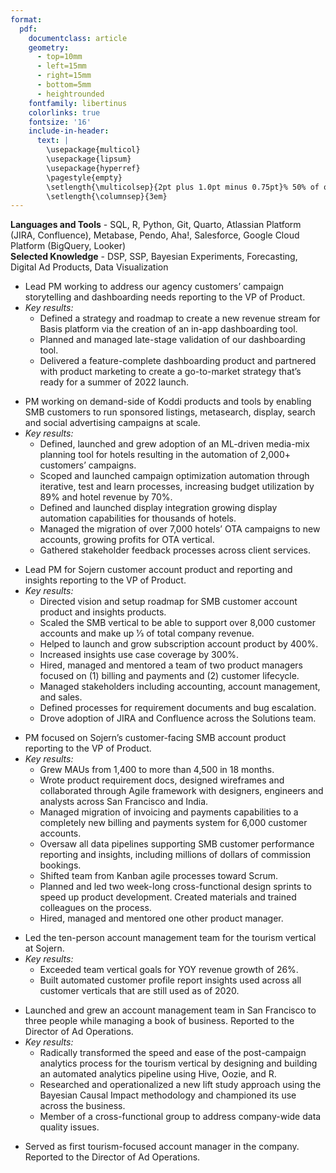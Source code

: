 ```yaml
---
format: 
  pdf: 
    documentclass: article
    geometry:
      - top=10mm
      - left=15mm
      - right=15mm
      - bottom=5mm
      - heightrounded
    fontfamily: libertinus
    colorlinks: true
    fontsize: '16'
    include-in-header: 
      text: |
        \usepackage{multicol}
        \usepackage{lipsum}
        \usepackage{hyperref}
        \pagestyle{empty}
        \setlength{\multicolsep}{2pt plus 1.0pt minus 0.75pt}% 50% of original values
        \setlength{\columnsep}{3em}
---
```

<!-- TITLE -->
\begin{huge}\begin{center}{\bf Brian N Smith}\end{center}\end{huge}

<!-- CONTACT INFO -->
\begin{center}smithbn@gmail.com ∙ 
\href{https://www.example.com}{Portfolio} ∙ 
\href{https://github.com/smithbn}{Github} ∙ \href{https://www.linkedin.com/in/brianneilsmith/}{LinkedIn}
\end{center}
\vspace{15pt}

<!-- SKILLS -->
\begin{large}{\bf SKILLS}
  \vspace{3pt}
  \hrule
\end{large}
\vspace{-0.16cm}
**Languages and Tools** - SQL, R, Python, Git, Quarto, Atlassian Platform (JIRA, Confluence), Metabase, Pendo, Aha!, Salesforce, Google Cloud Platform (BigQuery, Looker)     
**Selected Knowledge** - DSP, SSP, Bayesian Experiments, Forecasting, Digital Ad Products, Data Visualization

<!-- EXPERIENCE : 1ST BULLET-->
\begin{large}{\bf EXPERIENCE}
  \vspace{3pt}
  \hrule
  \begin{multicols}{2}
    \begin{flushleft}{\bf \href{https://www.basis.net/}{Basis Technologies}}\end{flushleft}
    \begin{flushright}Jun 2021-Present\end{flushright}
  \end{multicols}
  \vspace{-0.17cm}
  \begin{multicols}{2}
    \begin{flushleft}\textit{Senior Product manager}\end{flushleft}
    \begin{flushright}Austin, TX (Remote)\end{flushright}\end
  {multicols}
\end{large}
\vspace{-0.16cm}
* Lead PM working to address our agency customers’ campaign storytelling and dashboarding needs reporting to the VP of Product.
* *Key results:*
  * Defined a strategy and roadmap to create a new revenue stream for Basis platform via the creation of an in-app dashboarding tool.
  * Planned and managed late-stage validation of our dashboarding tool.
  * Delivered a feature-complete dashboarding product and partnered with product marketing to create a go-to-market strategy that’s ready for a summer of 2022 launch.


\vspace{7pt}

<!-- EXPERIENCE : 2ND BULLET -->
\begin{large}
  \begin{multicols}{2}
    \begin{flushleft}{\bf \href{https://koddi.com/}{Koddi}}\end{flushleft}
    \begin{flushright}Jun 2020-Jun 2021\end{flushright}
  \end{multicols}
  \vspace{-0.17cm}
  \begin{multicols}{2}
    \begin{flushleft}\textit{Senior Product Manager}\end
    {flushleft}\begin{flushright}Austin, TX\end
    {flushright}
  \end{multicols}
\end{large}
\vspace{-0.16cm}
* PM working on demand-side of Koddi products and tools by enabling SMB customers to run sponsored listings, metasearch, display, search and social advertising campaigns at scale.
* *Key results:*
  * Defined, launched and grew adoption of an ML-driven media-mix planning tool for hotels resulting in the automation of 2,000+ customers’ campaigns.
  * Scoped and launched campaign optimization automation through iterative, test and learn processes, increasing budget utilization by 89% and hotel revenue by 70%.
  * Defined and launched display integration growing display automation capabilities for thousands of hotels.
  * Managed the migration of over 7,000 hotels’ OTA campaigns to new accounts, growing profits for OTA vertical.
  * Gathered stakeholder feedback processes across client services.

\vspace{7pt}

<!-- EXPERIENCE : 3RD BULLET -->
\begin{large}
  \begin{multicols}{2}
    \begin{flushleft}{\bf \href{https://sojern.com/}{Sojern}}\end{flushleft}
    \begin{flushright}Jan 2019-Apr 2020\end{flushright}
  \end{multicols}
  \vspace{-0.17cm}
  \begin{multicols}{2}
    \begin{flushleft}\textit{Senior Product Manager}\end{flushleft}
    \begin{flushright}San Francisco, CA\end{flushright}
  \end{multicols}
\end{large}
\vspace{-0.16cm}
* Lead PM for Sojern customer account product and reporting and insights reporting to the VP of Product.
* *Key results:*
  * Directed vision and setup roadmap for SMB customer account product and insights products.
  * Scaled the SMB vertical to be able to support over 8,000 customer accounts and make up 1⁄3 of total company revenue.
  * Helped to launch and grow subscription account product by 400%.
  * Increased insights use case coverage by 300%.
  * Hired, managed and mentored a team of two product managers focused on (1) billing and payments and (2) customer lifecycle.
  * Managed stakeholders including accounting, account management, and sales.
  * Defined processes for requirement documents and bug escalation.
  * Drove adoption of JIRA and Confluence across the Solutions team.

\vspace{7pt}

<!-- EXPERIENCE : 4TH BULLET -->
\begin{large}
  \begin{multicols}{2}
    \begin{flushleft}{\bf \href{http://sojern.com/}{Sojern}}\end{flushleft}
    \begin{flushright}Jan 2017-Dec 2018\end{flushright}
  \end{multicols}
  \vspace{-0.17cm}
  \begin{multicols}{2}
    \begin{flushleft}\textit{Product Manager}\end{flushleft}
    \begin{flushright}San Francisco, CA\end{flushright}
  \end{multicols}
\end{large}
\vspace{-0.16cm}
* PM focused on Sojern’s customer-facing SMB account product reporting to the VP of Product.
* *Key results:*
  * Grew MAUs from 1,400 to more than 4,500 in 18 months.
  * Wrote product requirement docs, designed wireframes and collaborated through Agile framework with designers, engineers and analysts across San Francisco and India.
  * Managed migration of invoicing and payments capabilities to a completely new billing and payments system for 6,000 customer accounts.
  * Oversaw all data pipelines supporting SMB customer performance reporting and insights, including millions of dollars of commission bookings.
  * Shifted team from Kanban agile processes toward Scrum.
  * Planned and led two week-long cross-functional design sprints to speed up product development. Created materials and trained colleagues on the process.
  * Hired, managed and mentored one other product manager.

\vspace{7pt}

<!-- EXPERIENCE : 5TH BULLET -->
\begin{large}
  \begin{multicols}{2}
    \begin{flushleft}{\bf \href{http://sojern.com/}{Sojern}}\end{flushleft}
    \begin{flushright}Sep 2015-Dec 2016\end{flushright}
  \end{multicols}
  \vspace{-0.17cm}
  \begin{multicols}{2}
    \begin{flushleft}\textit{Manager of Accounts, Tourism}\end{flushleft}
    \begin{flushright}San Francisco, CA\end{flushright}
  \end{multicols}
\end{large}
\vspace{-0.16cm}
* Led the ten-person account management team for the tourism vertical at Sojern.
* *Key results:*
  * Exceeded team vertical goals for YOY revenue growth of 26%.
  * Built automated customer profile report insights used across all customer verticals that are still used as of 2020.

\vspace{7pt}

<!-- EXPERIENCE : 6TH BULLET -->
\begin{large}
  \begin{multicols}{2}
    \begin{flushleft}{\bf \href{http://sojern.com/}{Sojern}}\end{flushleft}
    \begin{flushright}Apr 2014-Aug 2015\end{flushright}
  \end{multicols}
  \vspace{-0.17cm}
  \begin{multicols}{2}
    \begin{flushleft}\textit{Senior Account Manager}\end{flushleft}
    \begin{flushright}Omaha, NE\end{flushright}
  \end{multicols}
\end{large}
\vspace{-0.16cm}
* Launched and grew an account management team in San Francisco to three people while managing a book of business. Reported to the Director of Ad Operations.
* *Key results:*
  * Radically transformed the speed and ease of the post-campaign analytics process for the tourism vertical by designing and building an automated analytics pipeline using Hive, Oozie, and R.
  * Researched and operationalized a new lift study approach using the Bayesian Causal Impact methodology and championed its use across the business.
  * Member of a cross-functional group to address company-wide data quality issues.

\vspace{7pt}

<!-- EXPERIENCE : 7TH BULLET -->
\begin{large}
  \begin{multicols}{2}
    \begin{flushleft}{\bf \href{http://sojern.com/}{Sojern}}\end{flushleft}
    \begin{flushright}Jun 2012-Mar 2014\end{flushright}
  \end{multicols}
  \vspace{-0.17cm}
  \begin{multicols}{2}
    \begin{flushleft}\textit{Account Manager}\end{flushleft}
    \begin{flushright}Omaha, NE\end{flushright}
  \end{multicols}
\end{large}
\vspace{-0.16cm}
* Served as first tourism-focused account manager in the company. Reported to the Director of Ad Operations.

\vspace{7pt}

<!-- EXPERIENCE : 8TH BULLET -->
\begin{large}
  \begin{multicols}{2}
    \begin{flushleft}{\bf Additional Experience | See  \href{https://www.linkedin.com/in/brianneilsmith/details/experience/}{LinkedIn Profile}}\end{flushleft}
    \begin{flushright}2006-2012\end{flushright}
  \end{multicols}
  \vspace{-0.17cm}
\end{large}
\vspace{-0.16cm}

\vspace{7pt}

<!-- EDUCATION: 1ST BULLET -->
\begin{large}
  {\bf EDUCATION}
  \vspace{3pt}
  \hrule
  \begin{multicols}{2}
    \begin{flushleft}{\bf The University of Texas at Austin}\end{flushleft}
    \begin{flushright}Austin, TX\end{flushright}
  \end{multicols}
  \vspace{-0.17cm}
  \begin{multicols}{2}
    \begin{flushleft}Master of Public Affairs\end{flushleft}
  \end{multicols}
  \vspace{-0.25cm}
\end{large}

\vspace{0.2cm}

<!-- EDUCATION: 2ND BULLET -->
\begin{large}
  \begin{multicols}{2}
    \begin{flushleft}{\bf St. Olaf College}\end{flushleft}
    \begin{flushright}Northfield, MN\end{flushright}
  \end{multicols}
  \vspace{-0.17cm}
  \begin{multicols}{2}
    \begin{flushleft}Bachelor of Arts: Political Science and English\end{flushleft}
  \end{multicols}
  \vspace{-0.25cm}
\end{large}
\vspace{3pt}

